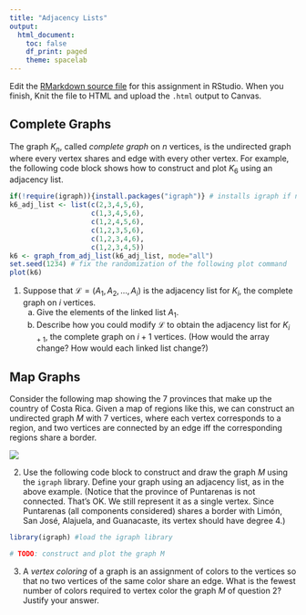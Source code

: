```yaml
---
title: "Adjacency Lists"
output:
  html_document:
    toc: false
    df_print: paged
    theme: spacelab
---
```


Edit the [RMarkdown source file](17adjacency.Rmd) for this assignment in RStudio. When you finish, Knit the file to HTML and upload the `.html` output to Canvas.

## Complete Graphs 

The graph $K_n$, called *complete graph* on $n$ vertices, is the undirected graph where every vertex shares and edge with every other vertex. For example, the following code block shows how to construct and plot $K_6$ using an adjacency list.

```r
if(!require(igraph)){install.packages("igraph")} # installs igraph if not installed
k6_adj_list <- list(c(2,3,4,5,6), 
                    c(1,3,4,5,6), 
                    c(1,2,4,5,6), 
                    c(1,2,3,5,6), 
                    c(1,2,3,4,6), 
                    c(1,2,3,4,5))
k6 <- graph_from_adj_list(k6_adj_list, mode="all") 
set.seed(1234) # fix the randomization of the following plot command
plot(k6)
```

1. Suppose that $\mathcal{L} = (A_1, A_2, \ldots, A_i)$ is the adjacency list for $K_i$, the complete graph on $i$ vertices. 
    a. Give the elements of the linked list $A_1$.
    b. Describe how you could modify $\mathcal{L}$ to obtain the adjacency list for $K_{i+1}$, the complete graph on $i+1$ vertices. (How would the array change? How would each linked list change?)
    






## Map Graphs

Consider the following map showing the 7 provinces that make up the country of Costa Rica. Given a map of regions like this, we can construct an undirected graph $M$ with 7 vertices, where each vertex corresponds to a region, and two vertices are connected by an edge iff the corresponding regions share a border. 

![](https://upload.wikimedia.org/wikipedia/commons/f/f1/Costa_Rica_provinces_named.png)

2. Use the following code block to construct and draw the graph $M$ using the `igraph` library. Define your graph using an adjacency list, as in the above example. (Notice that the province of Puntarenas is not connected. That's OK. We still represent it as a single vertex. Since Puntarenas (all components considered) shares a border with Limón, San José, Alajuela, and Guanacaste, its vertex should have degree 4.)

```r
library(igraph) #load the igraph library

# TODO: construct and plot the graph M
```

3. A *vertex coloring* of a graph is an assignment of colors to the vertices so that no two vertices of the same color share an edge. What is the fewest number of colors required to vertex color the graph $M$ of question 2? Justify your answer.





